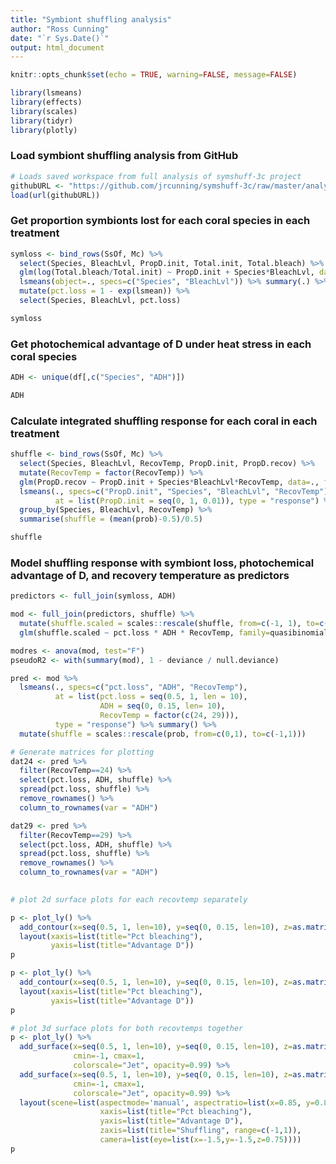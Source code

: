 ```yaml
---
title: "Symbiont shuffling analysis"
author: "Ross Cunning"
date: "`r Sys.Date()`"
output: html_document
---
```


```r
knitr::opts_chunk$set(echo = TRUE, warning=FALSE, message=FALSE)

library(lsmeans)
library(effects)
library(scales)
library(tidyr)
library(plotly)
```

### Load symbiont shuffling analysis from GitHub
```r
# Loads saved workspace from full analysis of symshuff-3c project
githubURL <- "https://github.com/jrcunning/symshuff-3c/raw/master/analysis/analysis.RData"
load(url(githubURL))
```

### Get proportion symbionts lost for each coral species in each treatment
```r
symloss <- bind_rows(SsOf, Mc) %>%
  select(Species, BleachLvl, PropD.init, Total.init, Total.bleach) %>%
  glm(log(Total.bleach/Total.init) ~ PropD.init + Species*BleachLvl, data=., family=gaussian) %>%
  lsmeans(object=., specs=c("Species", "BleachLvl")) %>% summary(.) %>%
  mutate(pct.loss = 1 - exp(lsmean)) %>%
  select(Species, BleachLvl, pct.loss)

symloss
```

### Get photochemical advantage of D under heat stress in each coral species 
```r
ADH <- unique(df[,c("Species", "ADH")])

ADH
```

### Calculate integrated shuffling response for each coral in each treatment
```r
shuffle <- bind_rows(SsOf, Mc) %>%
  select(Species, BleachLvl, RecovTemp, PropD.init, PropD.recov) %>%
  mutate(RecovTemp = factor(RecovTemp)) %>%
  glm(PropD.recov ~ PropD.init + Species*BleachLvl*RecovTemp, data=., family=quasibinomial) %>%
  lsmeans(., specs=c("PropD.init", "Species", "BleachLvl", "RecovTemp"), 
          at = list(PropD.init = seq(0, 1, 0.01)), type = "response") %>% summary() %>% 
  group_by(Species, BleachLvl, RecovTemp) %>%
  summarise(shuffle = (mean(prob)-0.5)/0.5)

shuffle
```

### Model shuffling response with symbiont loss, photochemical advantage of D, and recovery temperature as predictors
```r
predictors <- full_join(symloss, ADH)

mod <- full_join(predictors, shuffle) %>%
  mutate(shuffle.scaled = scales::rescale(shuffle, from=c(-1, 1), to=c(0, 1))) %>%
  glm(shuffle.scaled ~ pct.loss * ADH * RecovTemp, family=quasibinomial, data=.)

modres <- anova(mod, test="F")
pseudoR2 <- with(summary(mod), 1 - deviance / null.deviance)

pred <- mod %>%
  lsmeans(., specs=c("pct.loss", "ADH", "RecovTemp"),
          at = list(pct.loss = seq(0.5, 1, len = 10), 
                    ADH = seq(0, 0.15, len= 10),
                    RecovTemp = factor(c(24, 29))),
          type = "response") %>% summary() %>%
  mutate(shuffle = scales::rescale(prob, from=c(0,1), to=c(-1,1)))

# Generate matrices for plotting
dat24 <- pred %>%
  filter(RecovTemp==24) %>%
  select(pct.loss, ADH, shuffle) %>%
  spread(pct.loss, shuffle) %>%
  remove_rownames() %>% 
  column_to_rownames(var = "ADH")

dat29 <- pred %>%
  filter(RecovTemp==29) %>%
  select(pct.loss, ADH, shuffle) %>%
  spread(pct.loss, shuffle) %>%
  remove_rownames() %>% 
  column_to_rownames(var = "ADH")
         

# plot 2d surface plots for each recovtemp separately

p <- plot_ly() %>%
  add_contour(x=seq(0.5, 1, len=10), y=seq(0, 0.15, len=10), z=as.matrix(dat24), colorscale="Jet") %>%
  layout(xaxis=list(title="Pct bleaching"),
         yaxis=list(title="Advantage D"))
p

p <- plot_ly() %>%
  add_contour(x=seq(0.5, 1, len=10), y=seq(0, 0.15, len=10), z=as.matrix(dat29), colorscale="Jet") %>%
  layout(xaxis=list(title="Pct bleaching"),
         yaxis=list(title="Advantage D"))
p

# plot 3d surface plots for both recovtemps together
p <- plot_ly() %>% 
  add_surface(x=seq(0.5, 1, len=10), y=seq(0, 0.15, len=10), z=as.matrix(dat24), 
              cmin=-1, cmax=1,
              colorscale="Jet", opacity=0.99) %>%
  add_surface(x=seq(0.5, 1, len=10), y=seq(0, 0.15, len=10), z=as.matrix(dat29), 
              cmin=-1, cmax=1,
              colorscale="Jet", opacity=0.99) %>%
  layout(scene=list(aspectmode='manual', aspectratio=list(x=0.85, y=0.85, z=0.85),
                    xaxis=list(title="Pct bleaching"),
                    yaxis=list(title="Advantage D"),
                    zaxis=list(title="Shuffling", range=c(-1,1)),
                    camera=list(eye=list(x=-1.5,y=-1.5,z=0.75))))
p

```

